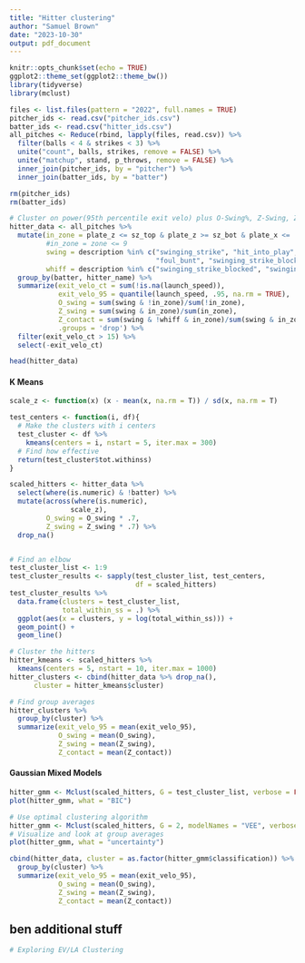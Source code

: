 ```yaml
---
title: "Hitter clustering"
author: "Samuel Brown"
date: "2023-10-30"
output: pdf_document
---
```


```r
knitr::opts_chunk$set(echo = TRUE)
ggplot2::theme_set(ggplot2::theme_bw()) 
library(tidyverse)
library(mclust)
```

```r
files <- list.files(pattern = "2022", full.names = TRUE)
pitcher_ids <- read.csv("pitcher_ids.csv")
batter_ids <- read.csv("hitter_ids.csv")
all_pitches <- Reduce(rbind, lapply(files, read.csv)) %>%
  filter(balls < 4 & strikes < 3) %>%
  unite("count", balls, strikes, remove = FALSE) %>%
  unite("matchup", stand, p_throws, remove = FALSE) %>% 
  inner_join(pitcher_ids, by = "pitcher") %>% 
  inner_join(batter_ids, by = "batter")

rm(pitcher_ids)
rm(batter_ids)
```

```r
# Cluster on power(95th percentile exit velo) plus O-Swing%, Z-Swing, Z-contact
hitter_data <- all_pitches %>% 
  mutate(in_zone = plate_z <= sz_top & plate_z >= sz_bot & plate_x <= .708 & plate_x >= -.708,
         #in_zone = zone <= 9
         swing = description %in% c("swinging_strike", "hit_into_play", "foul", "foul_tip", 
                                    "foul_bunt", "swinging_strike_blocked", "missed_bunt"),
         whiff = description %in% c("swinging_strike_blocked", "swinging_strike", "foul_tip")) %>% 
  group_by(batter, hitter_name) %>% 
  summarize(exit_velo_ct = sum(!is.na(launch_speed)),
            exit_velo_95 = quantile(launch_speed, .95, na.rm = TRUE),
            O_swing = sum(swing & !in_zone)/sum(!in_zone),
            Z_swing = sum(swing & in_zone)/sum(in_zone),
            Z_contact = sum(swing & !whiff & in_zone)/sum(swing & in_zone),
            .groups = 'drop') %>% 
  filter(exit_velo_ct > 15) %>% 
  select(-exit_velo_ct)

head(hitter_data)
```

#### K Means
```r
scale_z <- function(x) (x - mean(x, na.rm = T)) / sd(x, na.rm = T)

test_centers <- function(i, df){
  # Make the clusters with i centers
  test_cluster <- df %>% 
    kmeans(centers = i, nstart = 5, iter.max = 300)
  # Find how effective
  return(test_cluster$tot.withinss)
}

scaled_hitters <- hitter_data %>% 
  select(where(is.numeric) & !batter) %>% 
  mutate(across(where(is.numeric), 
               scale_z),
         O_swing = O_swing * .7,
         Z_swing = Z_swing * .7) %>% 
  drop_na()


# Find an elbow
test_cluster_list <- 1:9
test_cluster_results <- sapply(test_cluster_list, test_centers, 
                               df = scaled_hitters)
test_cluster_results %>% 
  data.frame(clusters = test_cluster_list,
             total_within_ss = .) %>% 
  ggplot(aes(x = clusters, y = log(total_within_ss))) +
  geom_point() +
  geom_line() 
```

```r
# Cluster the hitters
hitter_kmeans <- scaled_hitters %>% 
  kmeans(centers = 5, nstart = 10, iter.max = 1000)
hitter_clusters <- cbind(hitter_data %>% drop_na(),
      cluster = hitter_kmeans$cluster)

# Find group averages
hitter_clusters %>% 
  group_by(cluster) %>% 
  summarize(exit_velo_95 = mean(exit_velo_95),
            O_swing = mean(O_swing),
            Z_swing = mean(Z_swing),
            Z_contact = mean(Z_contact))
```

#### Gaussian Mixed Models
```r
hitter_gmm <- Mclust(scaled_hitters, G = test_cluster_list, verbose = FALSE)
plot(hitter_gmm, what = "BIC")
```

```r
# Use optimal clustering algorithm
hitter_gmm <- Mclust(scaled_hitters, G = 2, modelNames = "VEE", verbose = FALSE)
# Visualize and look at group averages
plot(hitter_gmm, what = "uncertainty")

cbind(hitter_data, cluster = as.factor(hitter_gmm$classification)) %>% 
  group_by(cluster) %>% 
  summarize(exit_velo_95 = mean(exit_velo_95),
            O_swing = mean(O_swing),
            Z_swing = mean(Z_swing),
            Z_contact = mean(Z_contact))
```

## ben additional stuff

```r
# Exploring EV/LA Clustering
```


